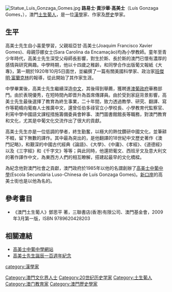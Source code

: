 [[File:Statue_Luis_Gonzaga_Gomes.jpg|thumb]]
'''路易士·貢沙華·高美士'''（Luís Gonzaga Gomes，{{bd|1907年|7月11日|1976年|3月20日|catIdx=G}}），澳門[[澳門土生葡人|土生葡人]]，是一位[[漢學|漢學]]家、作家及[[歷史|歷史]]學家。

==生平==
高美士先生自小喜愛學習，父親祖亞甘·高美士(Joaquim Francisco Xavier Gomes)、母親莎娜女士(Sara Carolina da Encamação)均為小學教師。童年至青少年時代，高美士先生深受父母師長影響，對生於斯、長於斯的澳門已懷有濃厚的感情與研究興趣。中學時期，他以十四歲之稚齡，和同學合作出版葡文報紙《大專》，第一期於1920年10月5日面世，並編撰了一篇有關美國科學家、政治家[[班傑明·富蘭克林|班傑明·富蘭克林]]的報導，從此開始了其作家生涯。

中學畢業後，高美士先生繼續深造[[中文|中文]]，其後得到舉薦，獲聘進[[澳葡政府|澳葡政府]]華務部門。由於表現優秀，在短時間內即晋升為首席傳譯員。由於受到家庭背景影響，高美士先生最後選擇了教育為終生事業，二十年間，致力透過教學、研究、翻譯、寫作等範疇向葡裔人士推廣中文，還曾任伯多祿官立小學校長、小學教育代監察官、利宵中學中國語文課程措施籌備委員會幹事、澳門圖書館館長等職務，對澳門教育和文化，尤其是中葡文化交流作出了很大的貢獻。

高美士先生亦是一位低調的學者，終生勤奮，以極大的熱忱鑽研中國文化，並筆耕不輟，留下無數的譯作。其中最為突出的，是他翻譯的18世紀中文歷史著作《澳門記略》，和艱深的中國古代經典《論語》、《大學》、《中庸》、《孝經》、《道德經》以及《三字經》和《千字文》等等；與此同時，他還把葡文、西班牙文及意大利文的著作譯作中文，為東西方人們的相互瞭解，搭建起最早的文化橋樑。

為紀念他對澳門社會之貢獻，澳門政府於1985年以他的名謂創辦了[[高美士中葡中學|高美士中葡中學]](Escola Secundária Luso-Chinesa de Luís Gonzaga Gomes)。[[新口岸|新口岸]]的高美士街也是以他為名的。

==參考書目==
*《澳門土生葡人》鄧思平 著，三聯書店(香港)有限公司、澳門基金會，2009年3月第一版，ISBN 9789620428203

==相關連結==

*[http://www.eslc.k12.edu.mo 高美士中葡中學網站] {{Wayback|url=http://www.eslc.k12.edu.mo/ |date=20100729103630 }}
*[http://www.eslc.k12.edu.mo/Homepage/06-07events/cgomes1907-2007/index1.htm 高美士先生誕辰一百週年紀念] {{Wayback|url=http://www.eslc.k12.edu.mo/Homepage/06-07events/cgomes1907-2007/index1.htm |date=20160312050532 }}

{{DEFAULTSORT:L路易士·貢沙華·高美士}}

[[Category:澳門文化界人士|Category:澳門文化界人士]]
[[category:漢學家|category:漢學家]]
[[Category:20世纪历史学家|Category:20世纪历史学家]]
[[Category:土生葡人|Category:土生葡人]]
[[Category:澳门教育家|Category:澳门教育家]]
[[Category:澳門歷史學家|Category:澳門歷史學家]]